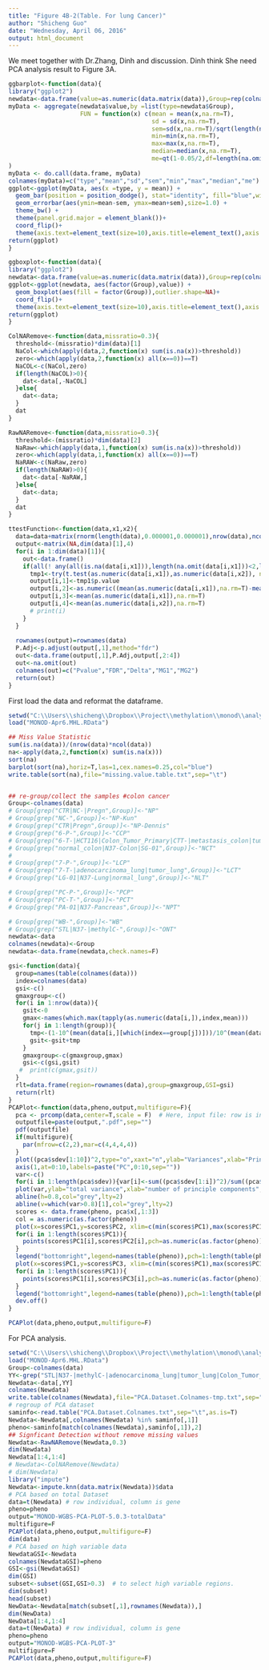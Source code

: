 ```yaml
---
title: "Figure 4B-2(Table. For lung Cancer)"
author: "Shicheng Guo"
date: "Wednesday, April 06, 2016"
output: html_document
---
```


We meet together with Dr.Zhang, Dinh and discussion. Dinh think She need PCA analysis result to Figure 3A. 

```r
ggbarplot<-function(data){
library("ggplot2")
newdata<-data.frame(value=as.numeric(data.matrix(data)),Group=rep(colnames(data),each=nrow(data)))
myData <- aggregate(newdata$value,by =list(type=newdata$Group),
                    FUN = function(x) c(mean = mean(x,na.rm=T),
                                        sd = sd(x,na.rm=T),
                                        sem=sd(x,na.rm=T)/sqrt(length(na.omit(x))),
                                        min=min(x,na.rm=T),
                                        max=max(x,na.rm=T),
                                        median=median(x,na.rm=T),
                                        me=qt(1-0.05/2,df=length(na.omit(x))*sd(x,na.rm=T)/sqrt(length(na.omit(x)))))
)
myData <- do.call(data.frame, myData)
colnames(myData)=c("type","mean","sd","sem","min","max","median","me")
ggplot<-ggplot(myData, aes(x =type, y = mean)) +
  geom_bar(position = position_dodge(), stat="identity", fill="blue",width=0.8) +
  geom_errorbar(aes(ymin=mean-sem, ymax=mean+sem),size=1.0) +
  theme_bw() +
  theme(panel.grid.major = element_blank())+
  coord_flip()+
  theme(axis.text=element_text(size=10),axis.title=element_text(),axis.text.y = element_text(hjust=0))
return(ggplot)
}

ggboxplot<-function(data){
library("ggplot2")
newdata<-data.frame(value=as.numeric(data.matrix(data)),Group=rep(colnames(data),each=nrow(data)))
ggplot<-ggplot(newdata, aes(factor(Group),value)) +
  geom_boxplot(aes(fill = factor(Group)),outlier.shape=NA)+
  coord_flip()+
  theme(axis.text=element_text(size=10),axis.title=element_text(),axis.text.y = element_text(hjust=0),legend.position="none")
return(ggplot)
}

ColNARemove<-function(data,missratio=0.3){
  threshold<-(missratio)*dim(data)[1]
  NaCol<-which(apply(data,2,function(x) sum(is.na(x))>threshold))
  zero<-which(apply(data,2,function(x) all(x==0))==T)
  NaCOL<-c(NaCol,zero)
  if(length(NaCOL)>0){
    dat<-data[,-NaCOL]
  }else{
    dat<-data;
  }
  dat
}   

RawNARemove<-function(data,missratio=0.3){
  threshold<-(missratio)*dim(data)[2]
  NaRaw<-which(apply(data,1,function(x) sum(is.na(x))>threshold))
  zero<-which(apply(data,1,function(x) all(x==0))==T)
  NaRAW<-c(NaRaw,zero)
  if(length(NaRAW)>0){
    dat<-data[-NaRAW,]
  }else{
    dat<-data;
  }
  dat
} 

ttestFunction<-function(data,x1,x2){
  data=data+matrix(rnorm(length(data),0.000001,0.000001),nrow(data),ncol(data))
  output<-matrix(NA,dim(data)[1],4)
  for(i in 1:dim(data)[1]){
    out<-data.frame()
    if(all(! any(all(is.na(data[i,x1])),length(na.omit(data[i,x1]))<2,length(na.omit(data[i,x2]))<2,all(is.na(data[i,x2]))),sum(is.na(data[i,]))<0.5*length(data[i,]))){ 
      tmp1<-try(t.test(as.numeric(data[i,x1]),as.numeric(data[i,x2]), na.action=na.omit))
      output[i,1]<-tmp1$p.value
      output[i,2]<-as.numeric((mean(as.numeric(data[i,x1]),na.rm=T)-mean(as.numeric(data[i,x2]),na.rm=T)))
      output[i,3]<-mean(as.numeric(data[i,x1]),na.rm=T)
      output[i,4]<-mean(as.numeric(data[i,x2]),na.rm=T)
      # print(i)
    }
  }
  
  rownames(output)=rownames(data)
  P.Adj<-p.adjust(output[,1],method="fdr")
  out<-data.frame(output[,1],P.Adj,output[,2:4])
  out<-na.omit(out)
  colnames(out)=c("Pvalue","FDR","Delta","MG1","MG2")
  return(out)
}
```

First load the data and reformat the dataframe.
```r
setwd("C:\\Users\\shicheng\\Dropbox\\Project\\methylation\\monod\\analysis\\MHL-March30-2016")
load("MONOD-Apr6.MHL.RData")

## Miss Value Statistic
sum(is.na(data))/(nrow(data)*ncol(data))
na<-apply(data,2,function(x) sum(is.na(x)))
sort(na)
barplot(sort(na),horiz=T,las=1,cex.names=0.25,col="blue")
write.table(sort(na),file="missing.value.table.txt",sep="\t")


## re-group/collect the samples #colon cancer
Group<-colnames(data)
# Group[grep("CTR|NC-|Pregn",Group)]<-"NP"
# Group[grep("NC-",Group)]<-"NP-Kun"
# Group[grep("CTR|Pregn",Group)]<-"NP-Dennis"
# Group[grep("6-P-",Group)]<-"CCP"
# Group[grep("6-T-|HCT116|Colon_Tumor_Primary|CTT-|metastasis_colon|tumor_colon",Group)]<-"CCT"
# Group[grep("normal_colon|N37-Colon|SG-01",Group)]<-"NCT"
# 
# Group[grep("7-P-",Group)]<-"LCP"
# Group[grep("7-T-|adenocarcinoma_lung|tumor_lung",Group)]<-"LCT"
# Group[grep("LG-01|N37-Lung|normal_lung",Group)]<-"NLT"

# Group[grep("PC-P-",Group)]<-"PCP"
# Group[grep("PC-T-",Group)]<-"PCT"
# Group[grep("PA-01|N37-Pancreas",Group)]<-"NPT"

# Group[grep("WB-",Group)]<-"WB"
# Group[grep("STL|N37-|methylC-",Group)]<-"ONT"
newdata<-data
colnames(newdata)<-Group
newdata<-data.frame(newdata,check.names=F)

gsi<-function(data){
  group=names(table(colnames(data)))
  index=colnames(data)
  gsi<-c()
  gmaxgroup<-c()
  for(i in 1:nrow(data)){
    gsit<-0
    gmax<-names(which.max(tapply(as.numeric(data[i,]),index,mean)))
    for(j in 1:length(group)){
      tmp<-(1-10^(mean(data[i,][which(index==group[j])]))/10^(mean(data[i,][which(index==gmax)])))/(length(group)-1)
      gsit<-gsit+tmp
    }
    gmaxgroup<-c(gmaxgroup,gmax)
    gsi<-c(gsi,gsit)
   #  print(c(gmax,gsit))
  }
  rlt=data.frame(region=rownames(data),group=gmaxgroup,GSI=gsi)
  return(rlt)
}
PCAPlot<-function(data,pheno,output,multifigure=F){
  pca <- prcomp(data,center=T,scale = F)  # Here, input file: row is individual and column is variable
  outputfile=paste(output,".pdf",sep="")
  pdf(outputfile)
  if(multifigure){
    par(mfrow=c(2,2),mar=c(4,4,4,4))  
  }
  plot((pca$sdev[1:10])^2,type="o",xaxt="n",ylab="Variances",xlab="Principle Components",col="red",lwd=2)
  axis(1,at=0:10,labels=paste("PC",0:10,sep=""))
  var<-c()
  for(i in 1:length(pca$sdev)){var[i]<-sum((pca$sdev[1:i])^2)/sum((pca$sdev)^2)}
  plot(var,ylab="total variance",xlab="number of principle components",lwd=2,type="l")
  abline(h=0.8,col="grey",lty=2)
  abline(v=which(var>0.8)[1],col="grey",lty=2)
  scores <- data.frame(pheno, pca$x[,1:3])
  col = as.numeric(as.factor(pheno))
  plot(x=scores$PC1,y=scores$PC2, xlim=c(min(scores$PC1),max(scores$PC1)),ylim=c(min(scores$PC2),max(scores$PC2)),type="n",xlab="PC1",ylab="PC2")
  for(i in 1:length(scores$PC1)){
    points(scores$PC1[i],scores$PC2[i],pch=as.numeric(as.factor(pheno))[i],col=col[i],cex=0.8,lwd=2)
  }
  legend("bottomright",legend=names(table(pheno)),pch=1:length(table(pheno)),col=1:length(table(pheno)),bty="n",pt.lwd=1.5)
  plot(x=scores$PC1,y=scores$PC3, xlim=c(min(scores$PC1),max(scores$PC1)),ylim=c(min(scores$PC3),max(scores$PC3)),type="n",xlab="PC1",ylab="PC3")
  for(i in 1:length(scores$PC1)){
    points(scores$PC1[i],scores$PC3[i],pch=as.numeric(as.factor(pheno))[i],col=col[i],cex=0.9,lwd=2)
  }
  legend("bottomright",legend=names(table(pheno)),pch=1:length(table(pheno)),col=1:length(table(pheno)),bty="n",pt.lwd=1.5)
  dev.off()
}

PCAPlot(data,pheno,output,multifigure=F)

```

For PCA analysis. 

```r
setwd("C:\\Users\\shicheng\\Dropbox\\Project\\methylation\\monod\\analysis\\MHL-March30-2016")
load("MONOD-Apr6.MHL.RData")
Group<-colnames(data)
YY<-grep("STL|N37-|methylC-|adenocarcinoma_lung|tumor_lung|Colon_Tumor_Primary|CTT-|metastasis_colon|tumor_colon",Group)
Newdata<-data[,YY]
colnames(Newdata)
write.table(colnames(Newdata),file="PCA.Dataset.Colnames-tmp.txt",sep="\t")
# regroup of PCA dataset
saminfo<-read.table("PCA.Dataset.Colnames.txt",sep="\t",as.is=T)
Newdata<-Newdata[,colnames(Newdata) %in% saminfo[,1]]
pheno<-saminfo[match(colnames(Newdata),saminfo[,1]),2]
## Signficant Detection without remove missing values
Newdata<-RawNARemove(Newdata,0.3)
dim(Newdata)
Newdata[1:4,1:4]
# Newdata<-ColNARemove(Newdata)
# dim(Newdata)
library("impute")
Newdata<-impute.knn(data.matrix(Newdata))$data
# PCA based on total Dataset
data=t(Newdata) # row individual, column is gene
pheno=pheno
output="MONOD-WGBS-PCA-PLOT-5.0.3-totalData"
multifigure=F
PCAPlot(data,pheno,output,multifigure=F)
dim(data)
# PCA based on high variable data
NewdataGSI<-Newdata
colnames(NewdataGSI)=pheno
GSI<-gsi(NewdataGSI)
dim(GSI)
subset<-subset(GSI,GSI>0.3)  # to select high variable regions.
dim(subset)
head(subset)
NewData<-Newdata[match(subset[,1],rownames(Newdata)),]
dim(NewData)
NewData[1:4,1:4]
data=t(NewData) # row individual, column is gene
pheno=pheno
output="MONOD-WGBS-PCA-PLOT-3"
multifigure=F
PCAPlot(data,pheno,output,multifigure=F)
```
